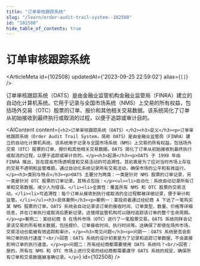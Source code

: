 ```yaml
---
title: "订单审核跟踪系统"
slug: "/learn/order-audit-trail-system--102508"
id: "102508"
hide_table_of_contents: true
---
```



# 订单审核跟踪系统

<ArticleMeta id={102508} updatedAt={'2023-09-25 22:59:02'} alias={`[]`} />
<div className='border-solid border-b border-t-0 my-4 border-[var(--ifm-color-gray-300)]' />

订单审核跟踪系统（OATS）是由金融业监管机构金融业监管局（FINRA）建立的自动化计算机系统。它用于记录与全国市场系统（NMS）上交易的所有权益，包括场外交易（OTC）股票的订单、报价和其他相关交易数据。该系统简化了订单从初始接收到最终执行或取消的过程，以便于追踪或审计目的。

<AIContent content={`<h2>订单审核跟踪系统（OATS）</h2><h3>定义</h3><p>订单审核跟踪系统（Order Audit Trail System，简称 OATS）是由金融业监管局（FINRA）建立的自动化计算机系统。该系统用于记录与全国市场系统（NMS）上交易的所有权益，包括场外交易（OTC）股票的订单、报价和其他相关交易数据。OATS 简化了订单从初始接收到最终执行或取消的过程，以便于追踪或审计目的。</p><h3>起源</h3><p>OATS 于 1998 年由 FINRA 推出，旨在提高市场透明度和交易活动的可追溯性。其初衷是为了应对当时市场上存在的交易不透明和监管难题，通过自动化系统记录所有交易活动，确保市场的公平和有效运行。</p><h3>类别与特点</h3><p>OATS 主要分为两类：一类是针对 NMS 股票的订单记录，另一类是针对 OTC 股票的订单记录。其特点包括：</p><ul><li>自动化：系统自动记录所有订单和交易数据，减少人为错误。</li><li>全面性：覆盖所有 NMS 和 OTC 股票的交易活动。</li><li>可追溯性：每个订单从接收到执行或取消的全过程都被详细记录，便于审计和监管。</li></ul><h3>具体案例</h3><p>案例一：某投资者通过经纪商 A 下达了一笔购买某 NMS 股票的订单。OATS 系统会自动记录该订单的接收时间、订单类型、数量、价格等详细信息，并在订单执行或取消后更新记录。这使得监管机构可以随时追踪该订单的整个生命周期。</p><p>案例二：某经纪商 B 在场外市场（OTC）进行了一笔股票交易。OATS 系统同样会记录该交易的所有相关数据，包括报价、订单接收时间、执行时间等。这确保了即使在场外市场，交易活动也能被有效追踪和审计。</p><h3>常见问题</h3><p>问题一：OATS 系统是否会影响订单的执行速度？<br/>回答：OATS 系统的设计初衷是为了记录和追踪订单数据，不会直接影响订单的执行速度。</p><p>问题二：所有经纪商都需要使用 OATS 系统吗？<br/>回答：是的，所有在 NMS 和 OTC 市场上进行交易的经纪商都需要遵守 OATS 系统的规定，确保所有订单和交易数据被准确记录。</p>`} id={102508} />
